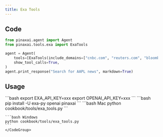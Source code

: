```yaml
---
title: Exa Tools
---
```


## Code

```python cookbook/tools/exa_tools.py
from pinaxai.agent import Agent
from pinaxai.tools.exa import ExaTools

agent = Agent(
    tools=[ExaTools(include_domains=["cnbc.com", "reuters.com", "bloomberg.com"])],
    show_tool_calls=True,
)
agent.print_response("Search for AAPL news", markdown=True)
```

## Usage

<Steps>
  <Snippet file="create-venv-step.mdx" />

  <Step title="Set your API key">
    ```bash
    export EXA_API_KEY=xxx
    export OPENAI_API_KEY=xxx
    ```
  </Step>

  <Step title="Install libraries">
    ```bash
    pip install -U exa-py openai pinaxai
    ```
  </Step>

  <Step title="Run Agent">
    <CodeGroup>
    ```bash Mac
    python cookbook/tools/exa_tools.py
    ```

    ```bash Windows
    python cookbook/tools/exa_tools.py
    ```
    </CodeGroup>
  </Step>
</Steps>